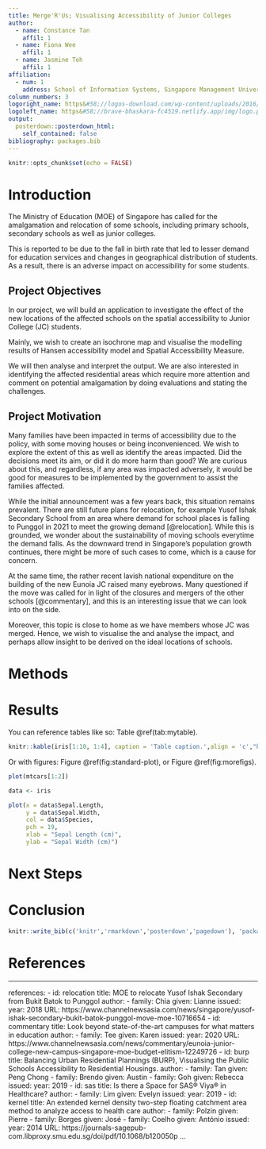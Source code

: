 ```yaml
---
title: Merge'R'Us; Visualising Accessibility of Junior Colleges
author:
  - name: Constance Tan
    affil: 1
  - name: Fiona Wee 
    affil: 1
  - name: Jasmine Toh
    affil: 1
affiliation:
  - num: 1
    address: School of Information Systems, Singapore Management University
column_numbers: 3
logoright_name: https&#58;//logos-download.com/wp-content/uploads/2016/12/Singapore_Management_University_logo_SMU.png
logoleft_name: https&#58;//brave-bhaskara-fc4519.netlify.app/img/logo.png
output: 
  posterdown::posterdown_html:
    self_contained: false
bibliography: packages.bib
---
```


```r
knitr::opts_chunk$set(echo = FALSE)
```

# Introduction

The Ministry of Education (MOE) of Singapore has called for the amalgamation and relocation of some schools, including primary schools, secondary schools as well as junior colleges.

This is reported to be due to the fall in birth rate that led to lesser demand for education services and changes in geographical distribution of students. As a result, there is an adverse impact on accessibility for some students.

## **Project Objectives**
In our project, we will build an application to investigate the effect of the new locations of the affected schools on the spatial accessibility to Junior College (JC) students.

Mainly, we wish to create an isochrone map and visualise the modelling results of Hansen accessibility model and Spatial Accessibility Measure.

We will then analyse and interpret the output. We are also interested in identifying the affected residential areas which require more attention and comment on potential amalgamation by doing evaluations and stating the challenges.

## **Project Motivation**

Many families have been impacted in terms of accessibility due to the policy, with some moving houses or being inconvenienced. We wish to explore the extent of this as well as identify the areas impacted. Did the decisions meet its aim, or did it do more harm than good? We are curious about this, and regardless, if any area was impacted adversely, it would be good for measures to be implemented by the government to assist the families affected.

While the initial announcement was a few years back, this situation remains prevalent. There are still future plans for relocation, for example Yusof Ishak Secondary School from an area where demand for school places is falling to Punggol in 2021 to meet the growing demand [@relocation]. While this is grounded, we wonder about the sustainability of moving schools everytime the demand falls. As the downward trend in Singapore's population growth continues, there might be more of such cases to come, which is a cause for concern.

At the same time, the rather recent lavish national expenditure on the building of the new Eunoia JC raised many eyebrows. Many questioned if the move was called for in light of the closures and mergers of the other schools [@commentary], and this is an interesting issue that we can look into on the side. 

Moreover, this topic is close to home as we have members whose JC was merged. Hence, we wish to visualise the and analyse the impact, and perhaps allow insight to be derived on the ideal locations of schools. 


# Methods


# Results

You can reference tables like so: Table \@ref(tab:mytable). 

```r
knitr::kable(iris[1:10, 1:4], caption = 'Table caption.',align = 'c',"html")
```

Or with figures: Figure \@ref(fig:standard-plot), or Figure \@ref(fig:morefigs).

```r
plot(mtcars[1:2])
```

```r
data <- iris

plot(x = data$Sepal.Length, 
     y = data$Sepal.Width, 
     col = data$Species,
     pch = 19, 
     xlab = "Sepal Length (cm)",
     ylab = "Sepal Width (cm)")

```

# Next Steps


# Conclusion

```r
knitr::write_bib(c('knitr','rmarkdown','posterdown','pagedown'), 'packages.bib')
```

# References


---
references:
- id: relocation
  title: MOE to relocate Yusof Ishak Secondary from Bukit Batok to Punggol
  author:
  - family: Chia
    given: Lianne
  issued:
    year: 2018
  URL: https://www.channelnewsasia.com/news/singapore/yusof-ishak-secondary-bukit-batok-punggol-move-moe-10716654
- id: commentary
  title: Look beyond state-of-the-art campuses for what matters in education
  author:
  - family: Tee
    given: Karen
  issued:
    year: 2020
  URL: https://www.channelnewsasia.com/news/commentary/eunoia-junior-college-new-campus-singapore-moe-budget-elitism-12249726
- id: burp
  title: Balancing Urban Residential Plannings (BURP), Visualising the Public Schools Accessibility to Residential Housings.
  author: 
  - family: Tan
    given: Peng Chong
  - family: Brendo
    given: Austin
  - family: Goh
    given: Rebecca
  issued:
    year: 2019
- id: sas
  title: Is there a Space for SAS® Viya® in Healthcare?
  author:
  - family: Lim
    given: Evelyn
  issued:
    year: 2019
- id: kernel
  title: An extended kernel density two-step floating catchment area method to analyze access to health care 
  author:
  - family: Polzin
    given: Pierre
  - family: Borges
    given: José
  - family: Coelho
    given: António
  issued:
    year: 2014
  URL: https://journals-sagepub-com.libproxy.smu.edu.sg/doi/pdf/10.1068/b120050p
...
